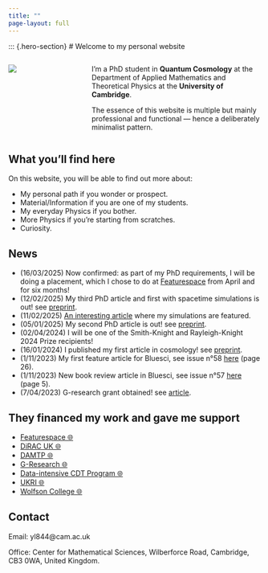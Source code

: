 ```yaml
---
title: ""
page-layout: full
---
```


::: {.hero-section}
# Welcome to my personal website

::: {.columns}

::: {.column width="30%"}
![](/images/photoWall.jpg){style="padding-right:10%;"}
:::

::: {.column width="70%"}
I'm a PhD student in **Quantum Cosmology** at the Department of Applied Mathematics 
and Theoretical Physics at the **University of Cambridge**.

The essence of this website is multiple but mainly professional and functional — 
hence a deliberately minimalist pattern.
:::
:::

## What you'll find here

On this website, you will be able to find out more about:

- My personal path if you wonder or prospect. 
- Material/Information if you are one of my students. 
- My everyday Physics if you bother.
- More Physics if you're starting from scratches. 
- Curiosity.

## News

- (16/03/2025) Now confirmed: as part of my PhD requirements, I will be doing a placement, which I chose to do at [Featurespace](https://www.featurespace.com/) from April and for six months! 
- (12/02/2025) My third PhD article and first with spacetime simulations is out! see [preprint](https://arxiv.org/abs/2502.06783).
- (11/02/2025) [An interesting article](https://www.intel.com/content/www/us/en/developer/articles/technical/university-cambridge-oneapi-cosmology.html) where my simulations are featured. 
- (05/01/2025) My second PhD article is out! see [preprint](https://arxiv.org/abs/2412.16143).  
- (02/04/2024) I will be one of the Smith-Knight and Rayleigh-Knight 2024 Prize recipients! 
- (16/01/2024) I published my first article in cosmology! see [preprint](https://arxiv.org/abs/2401.08530).
- (1/11/2023) My first feature article for Bluesci, see issue n°58 [here](https://www.bluesci.co.uk/issue/article) (page 26). 
- (1/11/2023) New book review article in Bluesci, see issue n°57 [here](https://www.bluesci.co.uk/issue/article) (page 5). 
- (7/04/2023) G-research grant obtained! see [article](https://www.gresearch.co.uk/blog/article/g-research-march-2023-grant-winners/). 

## They financed my work and gave me support

- [Featurespace 🌐](https://www.featurespace.com/)
- [DiRAC UK 🌐](https://dirac.ac.uk/)
- [DAMTP 🌐](https://www.damtp.cam.ac.uk/)
- [G-Research 🌐](https://www.gresearch.co.uk/)
- [Data-intensive CDT Program 🌐](https://cdtdis.bigdata.cam.ac.uk/)
- [UKRI 🌐](https://www.ukri.org/)
- [Wolfson College 🌐](https://www.wolfson.cam.ac.uk/)


## Contact

Email: yl844@cam.ac.uk

Office: Center for Mathematical Sciences, Wilberforce Road, Cambridge, CB3 0WA, United Kingdom.
